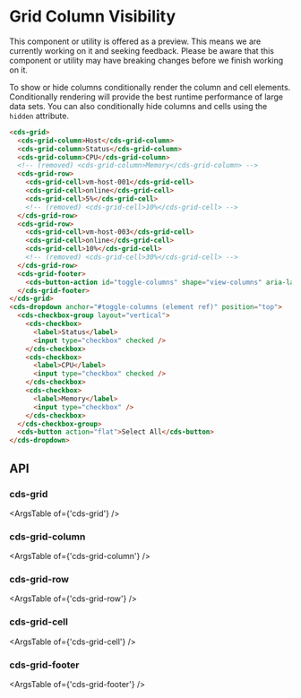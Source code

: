 
<Meta title="Internal API/Internal Preview/Column Visibility" />

# Grid Column Visibility

<cds-alert-group status="warning" cds-layout="m-b:lg">
  <cds-alert>
    This component or utility is offered as a preview. This means we are currently working on it and seeking feedback.
    Please be aware that this component or utility may have breaking changes before we finish working on it.
  </cds-alert>
</cds-alert-group>

To show or hide columns conditionally render the column and cell elements. Conditionally rendering
will provide the best runtime performance of large data sets. You can also conditionally hide
columns and cells using the `hidden` attribute.

<Story id="internal-stories-grid--column-visibility" />

```html
<cds-grid>
  <cds-grid-column>Host</cds-grid-column>
  <cds-grid-column>Status</cds-grid-column>
  <cds-grid-column>CPU</cds-grid-column>
  <!-- (removed) <cds-grid-column>Memory</cds-grid-column> -->
  <cds-grid-row>
    <cds-grid-cell>vm-host-001</cds-grid-cell>
    <cds-grid-cell>online</cds-grid-cell>
    <cds-grid-cell>5%</cds-grid-cell>
    <!-- (removed) <cds-grid-cell>10%</cds-grid-cell> -->
  </cds-grid-row>
  <cds-grid-row>
    <cds-grid-cell>vm-host-003</cds-grid-cell>
    <cds-grid-cell>online</cds-grid-cell>
    <cds-grid-cell>10%</cds-grid-cell>
    <!-- (removed) <cds-grid-cell>30%</cds-grid-cell> -->
  </cds-grid-row>
  <cds-grid-footer>
    <cds-button-action id="toggle-columns" shape="view-columns" aria-label="filter column"></cds-button-action>
  </cds-grid-footer>
</cds-grid>
<cds-dropdown anchor="#toggle-columns (element ref)" position="top">
  <cds-checkbox-group layout="vertical">
    <cds-checkbox>
      <label>Status</label>
      <input type="checkbox" checked />
    </cds-checkbox>
    <cds-checkbox>
      <label>CPU</label>
      <input type="checkbox" checked />
    </cds-checkbox>
    <cds-checkbox>
      <label>Memory</label>
      <input type="checkbox" />
    </cds-checkbox>
  </cds-checkbox-group>
  <cds-button action="flat">Select All</cds-button>
</cds-dropdown>
```

## API

### cds-grid

<ArgsTable of={'cds-grid'} />

### cds-grid-column

<ArgsTable of={'cds-grid-column'} />

### cds-grid-row

<ArgsTable of={'cds-grid-row'} />

### cds-grid-cell

<ArgsTable of={'cds-grid-cell'} />

### cds-grid-footer

<ArgsTable of={'cds-grid-footer'} />
